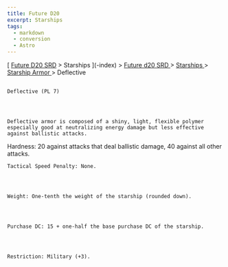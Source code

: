 ```yaml
---
title: Future D20
excerpt: Starships
tags:
  - markdown
  - conversion
  - Astro
---
```







[
[Future D20 SRD]( / ) > Starships
     ](-index)
     >
     [
      Future d20 SRD
     ](future-d20-srd-index)
     >
     [
      Starships
     ](future-d20-srd-starships-index)
     >
     [
      Starship Armor
     ](future-d20-srd-starships-starship-armor-index)
     > Deflective
    




## 
    Deflective (PL 7)
   



    Deflective armor is composed of a shiny, light, flexible polymer especially good at neutralizing energy damage but less effective against ballistic attacks.
Hardness: 20 against attacks that deal ballistic damage, 40 against all other attacks.
   



    Tactical Speed Penalty: None.
   



    Weight: One-tenth the weight of the starship (rounded down).
   



    Purchase DC: 15 + one-half the base purchase DC of the starship.
   



    Restriction: Military (+3).
   





